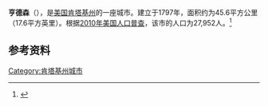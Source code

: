 {{Infobox City 
|chinese_name = 亨德森
|official_name = Henderson
|image_flag = 
|image_seal = 
|image_skyline = 
|image_map = KYMap-doton-Henderson.PNG
|map_caption =
|subdivision_type = [[國家|國家]]
|subdivision_name = {{USA}}
|leader_title = 
|leader_name = 
|subdivision_type1 = [[美國行政區劃|州]]
|subdivision_name1 = [[肯塔基州|肯塔基州]]
|subdivision_type2 = [[肯塔基州行政区划|县]]
|subdivision_name2 = Henderson
|found_title            = 正式立市
|found_date             = 1797年
|area_total = 45.6
|area_land = 
|area_water = 
|population_as_of = 2010
|population_total = 27,952
|population_density = 
|timezone = 
|utc_offset = 
|timezone_DST = 
|utc_offset_DST = 
}}

'''亨德森'''（{{lang-en|Henderson}}），是[[美国|美国]][[肯塔基州|肯塔基州]]的一座城市。建立于1797年，面积约为45.6平方公里（17.6平方英里）。根据[[2010年美国人口普查|2010年美国人口普查]]，该市的人口为27,952人。<ref name=census>{{cite web |url = http://www.census.gov/prod/www/abs/decennial/ |title = Census of Population and Housing |publisher = U.S. Census Bureau |accessdate = November 18, 2011 |archive-url = https://web.archive.org/web/20060208103743/http://www.census.gov/prod/www/abs/decennial/ |archive-date = 2006-02-08 |dead-url = yes }}</ref>

== 参考资料 ==
{{reflist}}

[[Category:肯塔基州城市|Category:肯塔基州城市]]


{{Kentucky-stub}}